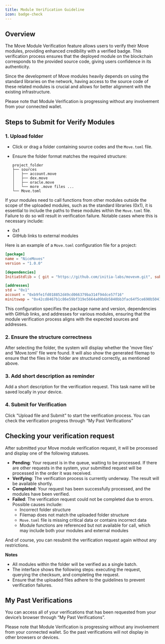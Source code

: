```yaml
---
title: Module Verification Guideline
icon: badge-check
---
```


## Overview

The Move Module Verification feature allows users to verify their Move modules, providing enhanced credibility with a verified badge. This verification process ensures that the deployed module on the blockchain corresponds to the provided source code, giving users confidence in its authenticity.

Since the development of Move modules heavily depends on using the standard libraries on the network, having access to the source code of these related modules is crucial and allows for better alignment with the existing infrastructure.

Please note that Module Verification is progressing without any involvement from your connected wallet.

## Steps to Submit for Verify Modules

### 1. Upload folder

- Click or drag a folder containing source codes and the `Move.toml` file.
- Ensure the folder format matches the required structure:
    
    ```arduino
    project_folder
    ├── sources
    │   ├── account.move
    │   ├── dex.move
    │   ├── oracle.move
    │   └── more .move files ...
    └── Move.toml
    ```
    

If your modules need to call functions from other modules outside the scope of the uploaded modules, such as the standard libraries (0x1), it is essential to include the paths to these modules within the `Move.toml` file. Failure to do so will result in verification failure. Notable cases where this is necessary include:

- 0x1
- GitHub links to external modules

Here is an example of a `Move.toml` configuration file for a project:

```toml
[package]
name = "NiceMoves"
version = "1.0.0"

[dependencies]
InitiaStdlib = { git = "https://github.com/initia-labs/movevm.git", subdir = "precompile/modules/initia_stdlib", rev = "9afe29f1040f488e087d67bdc1befb6592b5d4b7" }

[addresses]
std = "0x1"
account = "0xb9fe1fd018852d49cd066379ba314f94dce57f16"
minitswap = "0x42cd8467b1c86e59bf319e5664a09b6b5840bb3fac64f5ce690b5041c530565a"
```

This configuration specifies the package name and version, dependencies with GitHub links, and addresses for various modules, ensuring that the module verification process aligns with the expected sources and addresses.

### 2. Ensure the structure correctness

After selecting the folder, the system will display whether the 'move files' and 'Move.toml' file were found. It will also show the generated filemap to ensure that the files in the folder are structured correctly, as mentioned above. 

### 3. Add short description as reminder

Add a short description for the verification request. This task name will be saved locally in your device.

### 4. Submit for Verification

Click "Upload file and Submit" to start the verification process. You can check the verification progress through “My Past Verifications”

## Checking your verification request

After submitted your Move module verification request, it will be processed and display one of the following statuses.

- **Pending**: Your request is in the queue, waiting to be processed. If there are other requests in the system, your submitted request will be processed in the order it was received.
- **Verifying**: The verification process is currently underway. The result will be available shortly.
- **Completed**: Your request has been successfully processed, and the modules have been verified.
- **Failed**: The verification request could not be completed due to errors. Possible causes include:
    - Incorrect folder structure
    - Filemap does not match the uploaded folder structure
    - `Move.toml` file is missing critical data or contains incorrect data
    - Module functions are referenced but not available for call, which may include both your modules and external modules

And of course, you can resubmit the verification request again without any restrictions.

**Notes**

- All modules within the folder will be verified as a single batch.
- The interface shows the following steps: executing the request, querying the checksum, and completing the request.
- Ensure that the uploaded files adhere to the guidelines to prevent verification failures.

## My Past Verifications

You can access all of your verifications that has been requested from your device’s browser through “My Past Verifications”. 

Please note that Module Verification is progressing without any involvement from your connected wallet. So the past verifications will not display in other browsers or devices.